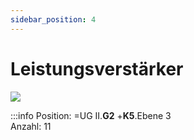 ```yaml
---
sidebar_position: 4
---
```


# Leistungsverstärker


[![](/image/Labore/B1/Laborplatten/leybold/Leybold_73413_Leistungsverstaerker_min.webp)](/image/Labore/B1/Laborplatten/leybold/Leybold_73413_Leistungsverstaerker.webp)


:::info
Position:   =UG II.**G2**  +**K5**.Ebene 3  \
Anzahl: 11